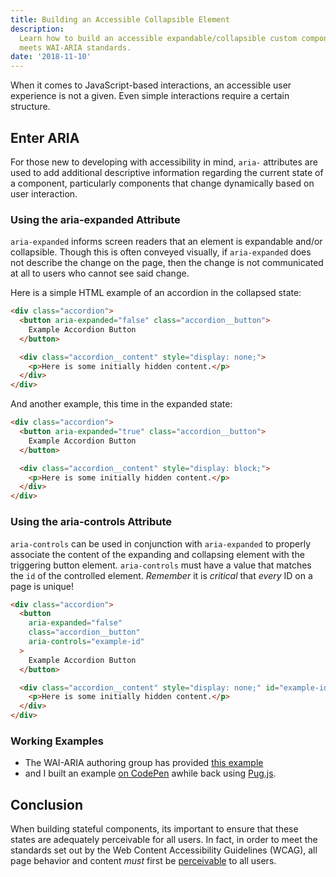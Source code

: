 ```yaml
---
title: Building an Accessible Collapsible Element
description:
  Learn how to build an accessible expandable/collapsible custom component that
  meets WAI-ARIA standards.
date: '2018-11-10'
---
```


When it comes to JavaScript-based interactions, an accessible user experience is
not a given. Even simple interactions require a certain structure.

## Enter ARIA

For those new to developing with accessibility in mind, `aria-` attributes are
used to add additional descriptive information regarding the current state of a
component, particularly components that change dynamically based on user
interaction.

### Using the aria-expanded Attribute

`aria-expanded` informs screen readers that an element is expandable and/or
collapsible. Though this is often conveyed visually, if `aria-expanded` does not
describe the change on the page, then the change is not communicated at all to
users who cannot see said change.

Here is a simple HTML example of an accordion in the collapsed state:

```html
<div class="accordion">
  <button aria-expanded="false" class="accordion__button">
    Example Accordion Button
  </button>

  <div class="accordion__content" style="display: none;">
    <p>Here is some initially hidden content.</p>
  </div>
</div>
```

And another example, this time in the expanded state:

```html
<div class="accordion">
  <button aria-expanded="true" class="accordion__button">
    Example Accordion Button
  </button>

  <div class="accordion__content" style="display: block;">
    <p>Here is some initially hidden content.</p>
  </div>
</div>
```

### Using the aria-controls Attribute

`aria-controls` can be used in conjunction with `aria-expanded` to properly
associate the content of the expanding and collapsing element with the
triggering button element. `aria-controls` must have a value that matches the
`id` of the controlled element. _Remember_ it is _critical_ that _every_ ID on a
page is unique!

```html
<div class="accordion">
  <button
    aria-expanded="false"
    class="accordion__button"
    aria-controls="example-id"
  >
    Example Accordion Button
  </button>

  <div class="accordion__content" style="display: none;" id="example-id">
    <p>Here is some initially hidden content.</p>
  </div>
</div>
```

### Working Examples

- The WAI-ARIA authoring group has provided
  [this example](https://www.w3.org/TR/wai-aria-practices/examples/disclosure/disclosure-img-long-description.html)
- and I built an example [on CodePen](https://codepen.io/nicklemmon/pen/wJXadm)
  awhile back using [Pug.js](https://pugjs.org/).

## Conclusion

When building stateful components, its important to ensure that these states are
adequately perceivable for all users. In fact, in order to meet the standards
set out by the Web Content Accessibility Guidelines (WCAG), all page behavior
and content _must_ first be
[perceivable](https://www.w3.org/TR/WCAG21/#perceivable) to all users.
